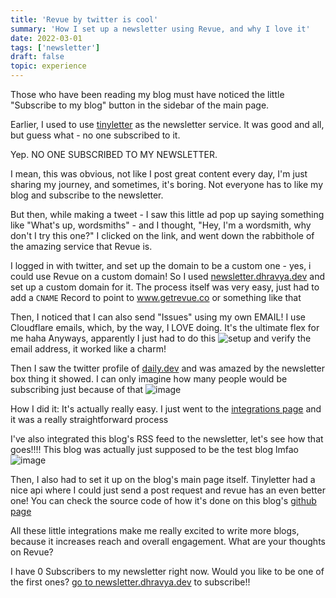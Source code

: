 ```yaml
---
title: 'Revue by twitter is cool'
summary: 'How I set up a newsletter using Revue, and why I love it'
date: 2022-03-01
tags: ['newsletter']
draft: false
topic: experience
---
```


Those who have been reading my blog must have noticed the little "Subscribe to my blog" button in the sidebar of the main page.

Earlier, I used to use [tinyletter](https://tinyletter.com/) as the newsletter service. It was good and all, but guess what - no one subscribed to it.

Yep. NO ONE SUBSCRIBED TO MY NEWSLETTER.

I mean, this was obvious, not like I post great content every day, I'm just sharing my journey, and sometimes, it's boring. Not everyone has to like my blog and subscribe to the newsletter.

But then, while making a tweet - I saw this little ad pop up saying something like "What's up, wordsmiths" - and I thought, "Hey, I'm a wordsmith, why don't I try this one?" I clicked on the link, and went down the rabbithole of the amazing service that Revue is.

I logged in with twitter, and set up the domain to be a custom one - yes, i could use Revue on a custom domain! So I used [newsletter.dhravya.dev](https://newsletter.dhravya.dev) and set up a custom domain for it. The process itself was very easy, just had to add a `CNAME` Record to point to www.getrevue.co or something like that

Then, I noticed that I can also send "Issues" using my own EMAIL! I use Cloudflare emails, which, by the way, I LOVE doing. It's the ultimate flex for me haha Anyways, apparently I just had to do this ![setup](https://us-east-1.tixte.net/uploads/img.dhravya.dev/l073vf9kz0a.png) and verify the email address, it worked like a charm!

Then I saw the twitter profile of [daily.dev](https://daily.dev) and was amazed by the newsletter box thing it showed. I can only imagine how many people would be subscribing just because of that ![image](https://us-east-1.tixte.net/uploads/img.dhravya.dev/l073x7jp50a.png)

How I did it: It's actually really easy. I just went to the [integrations page](https://www.getrevue.co/app/integrations) and it was a really straightforward process

I've also integrated this blog's RSS feed to the newsletter, let's see how that goes!!!! This blog was actually just supposed to be the test blog lmfao ![image](https://us-east-1.tixte.net/uploads/img.dhravya.dev/l07405pa90a.png)

Then, I also had to set it up on the blog's main page itself. Tinyletter had a nice api where I could just send a post request and revue has an even better one! You can check the source code of how it's done on this blog's [github page](https://github.com/dhravya/blog)

All these little integrations make me really excited to write more blogs, because it increases reach and overall engagement. What are your thoughts on Revue?

I have 0 Subscribers to my newsletter right now. Would you like to be one of the first ones? [go to newsletter.dhravya.dev](https://newsletter.dhravya.dev) to subscribe!!
